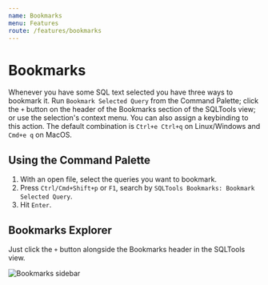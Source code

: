 ```yaml
---
name: Bookmarks
menu: Features
route: /features/bookmarks
---
```


# Bookmarks

Whenever you have some SQL text selected you have three ways to bookmark it. Run `Bookmark Selected Query` from the Command Palette; click the `+` button on the header of the Bookmarks section of the SQLTools view; or use the selection's context menu.
You can also assign a keybinding to this action. The default combination is `Ctrl+e Ctrl+q` on Linux/Windows and `Cmd+e q` on MacOS.

## Using the Command Palette

1. With an open file, select the queries you want to bookmark.
2. Press `Ctrl/Cmd+Shift+p` or `F1`, search by `SQLTools Bookmarks: Bookmark Selected Query`.
3. Hit `Enter`.

## Bookmarks Explorer

Just click the `+` button alongside the Bookmarks header in the SQLTools view.

![Bookmarks sidebar](https://raw.githubusercontent.com/mtxr/vscode-sqltools/master/docs/assets/bookmarks.sidebar.png)

